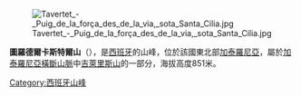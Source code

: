 [[Image:Tavertet_-_Puig_de_la_força_des_de_la_via,_sota_Santa_Cilia.jpg|right]]

{{Coord|41|58|59.06|N|2|23|46.65|E|display=title|type:mountain_region:ES-CT}}

'''圖羅德爾卡斯特爾山'''（{{lang-ca|Turó del Castell}}），是[[西班牙|西班牙]]的山峰，位於該國東北部[[加泰羅尼亞|加泰羅尼亞]]，屬於[[加泰羅尼亞橫斷山脈|加泰羅尼亞橫斷山脈]]中[[吉萊里斯山|吉萊里斯山]]的一部分，海拔高度851米。

{{Spain-geo-stub}}
[[Category:西班牙山峰|Category:西班牙山峰]]